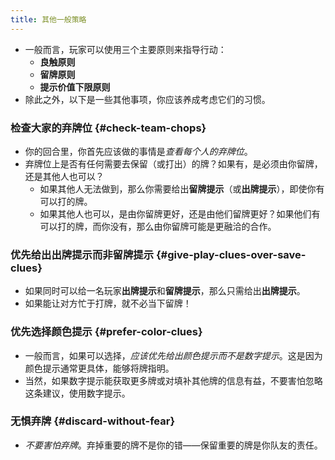 ```yaml
---
title: 其他一般策略
---
```



<BeginnersGuideProgress id="other-general-strategy" />

- 一般而言，玩家可以使用三个主要原则来指导行动：
  - **良触原则**
  - **留牌原则**
  - **提示价值下限原则**
- 除此之外，以下是一些其他事项，你应该养成考虑它们的习惯。

### 检查大家的弃牌位 \{#check-team-chops\}

- 你的回合里，你首先应该做的事情是<Em>查看每个人的弃牌位</Em>。
- 弃牌位上是否有任何需要去保留（或打出）的牌？如果有，是必须由你留牌，还是其他人也可以？
  - 如果其他人无法做到，那么你需要给出**留牌提示**（或**出牌提示**），即使你有可以打的牌。
  - 如果其他人也可以，是由你留牌更好，还是由他们留牌更好？如果他们有可以打的牌，而你没有，那么由你留牌可能是更融洽的合作。

### 优先给出**出牌提示**而非**留牌提示** \{#give-play-clues-over-save-clues\}

- 如果同时可以给一名玩家**出牌提示**和**留牌提示**，那么只需给出**出牌提示**。
- 如果能让对方忙于打牌，就不必当下留牌！

### 优先选择颜色提示 \{#prefer-color-clues\}

- 一般而言，如果可以选择，<Em>应该优先给出颜色提示而不是数字提示</Em>。这是因为颜色提示通常更具体，能够将牌指明。
- 当然，如果数字提示能获取更多牌或对填补其他牌的信息有益，不要害怕忽略这条建议，使用数字提示。

### 无惧弃牌 \{#discard-without-fear\}

- <Em>不要害怕弃牌</Em>。弃掉重要的牌不是你的错——保留重要的牌是你队友的责任。
